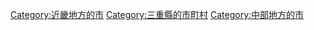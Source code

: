 {{Commonscat|Inabe, Mie}}
{{Catmore}}

{{DEFAULTSORT:Inabe-shi}}
[[Category:近畿地方的市|Category:近畿地方的市]]
[[Category:三重縣的市町村|Category:三重縣的市町村]]
[[Category:中部地方的市|Category:中部地方的市]]
